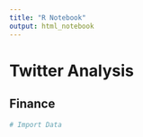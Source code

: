```yaml
---
title: "R Notebook"
output: html_notebook
---
```


# Twitter Analysis 
## Finance

```r
# Import Data
```

